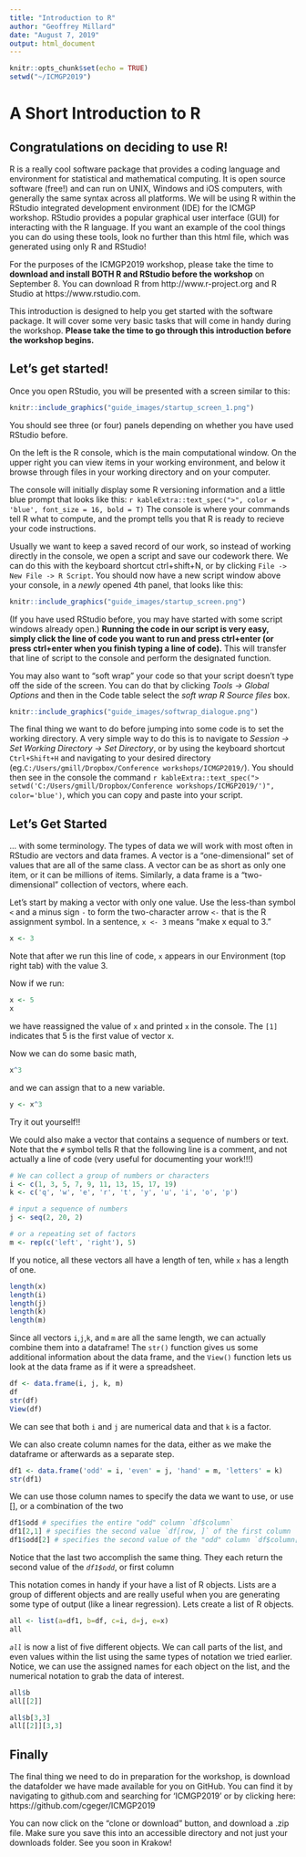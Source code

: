 ```yaml
---
title: "Introduction to R"
author: "Geoffrey Millard"
date: "August 7, 2019"
output: html_document
---
```


```r
knitr::opts_chunk$set(echo = TRUE)
setwd("~/ICMGP2019")
```
# A Short Introduction to R
## Congratulations on deciding to use R!

R is a really cool software package that provides a coding language and environment for statistical and mathematical computing. It is open source software (free!) and can run on UNIX, Windows and iOS computers, with generally the same syntax across all platforms. We will be using R within the RStudio integrated development environment (IDE) for the ICMGP workshop. RStudio provides a popular graphical user interface (GUI) for interacting with the R language. If you want an example of the cool things you can do using these tools, look no further than this html file, which was generated using only R and RStudio! 

For the purposes of the ICMGP2019 workshop, please take the time to **download and install BOTH R and RStudio before the workshop** on September 8. You can download R from http://www.r-project.org and R Studio at https://www.rstudio.com.

This introduction is designed to help you get started with the software package.  It will cover some very basic tasks that will come in handy during the workshop.  **Please take the time to go through this introduction before the workshop begins.**

## Let's get started!

Once you open RStudio, you will be presented with a screen similar to this:

```r
knitr::include_graphics("guide_images/startup_screen_1.png")
```

You should see three (or four) panels depending on whether you have used RStudio before. 

On the left is the R console, which is the main computational window. On the upper right you can view items in your working environment, and below it browse through files in your working directory and on your computer. 

The console will initially display some R versioning information and a little blue prompt that looks like this: `r kableExtra::text_spec(">", color = 'blue', font_size = 16, bold = T)`
The console is where your commands tell R what to compute, and the prompt tells you that R is ready to recieve your code instructions.

Usually we want to keep a saved record of our work, so instead of working directly in the console, we open a script and save our codework there. We can do this with the keyboard shortcut ctrl+shift+N, or by clicking `File -> New File -> R Script`.  You should now have a new script window above your console, in a *newly* opened 4th panel, that looks like this:

```r
knitr::include_graphics("guide_images/startup_screen.png")
```

(If you have used RStudio before, you may have started with some script windows already open.) **Running the code in our script is very easy, simply click the line of code you want to run and press ctrl+enter (or press ctrl+enter when you finish typing a line of code).** This will transfer that line of script to the console and perform the designated function.

You may also want to "soft wrap" your code so that your script doesn't type off the side of the screen.  You can do that by clicking *Tools -> Global Options* and then in the Code table select the *soft wrap R Source files* box.

```r
knitr::include_graphics("guide_images/softwrap_dialogue.png")
```

The final thing we want to do before jumping into some code is to set the working directory. A very simple way to do this is to navigate to *Session -> Set Working Directory -> Set Directory*, or by using the keyboard shortcut `Ctrl+Shift+H` and navigating to your desired directory (eg.`C:/Users/gmill/Dropbox/Conference workshops/ICMGP2019/`). You should then see in the console the command `r kableExtra::text_spec("> setwd('C:/Users/gmill/Dropbox/Conference workshops/ICMGP2019/')", color='blue')`, which you can copy and paste into your script.

## Let's Get Started

... with some terminology. The types of data we will work with most often in RStudio are vectors and data frames. A vector is a "one-dimensional" set of values that are all of the same class. A vector can be as short as only one item, or it can be millions of items. Similarly, a data frame is a "two-dimensional" collection of vectors, where each.

Let's start by making a vector with only one value. Use the less-than symbol `<` and a minus sign `-` to form the two-character arrow `<-` that is the R assignment symbol. In a sentence, `x <- 3` means "make x equal to 3."

```r
x <- 3
```

Note that after we run this line of code, `x` appears in our Environment (top right tab) with the value 3.

Now if we run:

```r
x <- 5
x
```

we have reassigned the value of `x` and printed `x` in the console.  The `[1]` indicates that 5 is the first value of vector x.

Now we can do some basic math,

```r
x^3
```

and we can assign that to a new variable.

```r
y <- x^3
```

Try it out yourself!!


We could also make a vector that contains a sequence of numbers or text. Note that the `#` symbol tells R that the following line is a comment, and not actually a line of code (very useful for documenting your work!!!)

```r
# We can collect a group of numbers or characters
i <- c(1, 3, 5, 7, 9, 11, 13, 15, 17, 19)
k <- c('q', 'w', 'e', 'r', 't', 'y', 'u', 'i', 'o', 'p')

# input a sequence of numbers
j <- seq(2, 20, 2)

# or a repeating set of factors
m <- rep(c('left', 'right'), 5)
```

If you notice, all these vectors all have a length of ten, while `x` has a length of one.  

```r
length(x)
length(i)
length(j)
length(k)
length(m)
```

Since all vectors `i`,`j`,`k`, and `m` are all the same length, we can actually combine them into a dataframe!  The `str()` function gives us some additional information about the data frame, and the `View()` function lets us look at the data frame as if it were a spreadsheet. 

```r
df <- data.frame(i, j, k, m)
df
str(df)
View(df)
```

We can see that both `i` and `j` are numerical data and that `k` is a factor.

We can also create column names for the data, either as we make the dataframe or afterwards as a separate step.

```r
df1 <- data.frame('odd' = i, 'even' = j, 'hand' = m, 'letters' = k)
str(df1)
```

We can use those column names to specify the data we want to use, or use [], or a combination of the two

```r
df1$odd # specifies the entire "odd" column `df$column`
df1[2,1] # specifies the second value `df[row, ]` of the first column `df[ ,column]`
df1$odd[2] # specifies the second value of the "odd" column `df$column[row]`
```

Notice that the last two accomplish the same thing.  They each return the second value of the *`df1$odd`*, or first column

This notation comes in handy if your have a list of R objects.  Lists are a group of different objects and are really useful when you are generating some type of output (like a linear regression).  Lets create a list of R objects.

```r
all <- list(a=df1, b=df, c=i, d=j, e=x)
all
```

*`all`* is now a list of five different objects.  We can call parts of the list, and even values within the list using the same types of notation we tried earlier. 
Notice, we can use the assigned names for each object on the list, and the numerical notation to grab the data of interest.

```r
all$b
all[[2]]

all$b[3,3]
all[[2]][3,3]
```


## Finally

The final thing we need to do in preparation for the workshop, is download the datafolder we have made available for you on GitHub.  You can find it by navigating to github.com and searching for 'ICMGP2019' or by clicking here: https://github.com/cgeger/ICMGP2019

You can now click on the "clone or download" button, and download a .zip file.  Make sure you save this into an accessible directory and not just your downloads folder.  See you soon in Krakow!